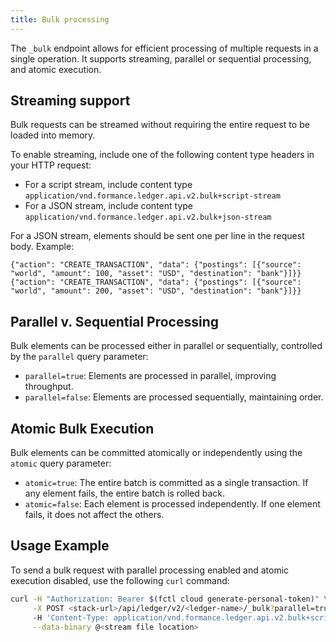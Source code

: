 ```yaml
---
title: Bulk processing
---
```


The `_bulk` endpoint allows for efficient processing of multiple requests in a single operation. It supports streaming, parallel or sequential processing, and atomic execution.

## Streaming support

Bulk requests can be streamed without requiring the entire request to be loaded into memory.

To enable streaming, include one of the following content type headers in your HTTP request:

- For a script stream, include content type `application/vnd.formance.ledger.api.v2.bulk+script-stream`
- For a JSON stream, include content type `application/vnd.formance.ledger.api.v2.bulk+json-stream`

For a JSON stream, elements should be sent one per line in the request body. Example:

```
{"action": "CREATE_TRANSACTION", "data": {"postings": [{"source": "world", "amount": 100, "asset": "USD", "destination": "bank"}]}}
{"action": "CREATE_TRANSACTION", "data": {"postings": [{"source": "world", "amount": 200, "asset": "USD", "destination": "bank"}]}}
```

## Parallel v. Sequential Processing

Bulk elements can be processed either in parallel or sequentially, controlled by the `parallel` query parameter:

- `parallel=true`: Elements are processed in parallel, improving throughput.
- `parallel=false`: Elements are processed sequentially, maintaining order.

## Atomic Bulk Execution

Bulk elements can be committed atomically or independently using the `atomic` query parameter:

- `atomic=true`: The entire batch is committed as a single transaction. If any element fails, the entire batch is rolled back.
- `atomic=false`: Each element is processed independently. If one element fails, it does not affect the others.

## Usage Example

To send a bulk request with parallel processing enabled and atomic execution disabled, use the following `curl` command:

```sh
curl -H "Authorization: Bearer $(fctl cloud generate-personal-token)" \
     -X POST <stack-url>/api/ledger/v2/<ledger-name>/_bulk?parallel=true&atomic=false \
     -H 'Content-Type: application/vnd.formance.ledger.api.v2.bulk+script-stream' \
     --data-binary @<stream file location>